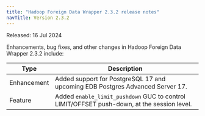 ```yaml
---
title: "Hadoop Foreign Data Wrapper 2.3.2 release notes"
navTitle: Version 2.3.2
---
```


Released: 16 Jul 2024

Enhancements, bug fixes, and other changes in Hadoop Foreign Data Wrapper 2.3.2 include:

| Type        | Description                                                                                                              |
|-------------|--------------------------------------------------------------------------------------------------------------------------|
| Enhancement | Added support for PostgreSQL 17 and upcoming EDB Postgres Advanced Server 17.                                            |
| Feature     | Added `enable_limit_pushdown` GUC to control LIMIT/OFFSET push-down, at the session level.                               |



